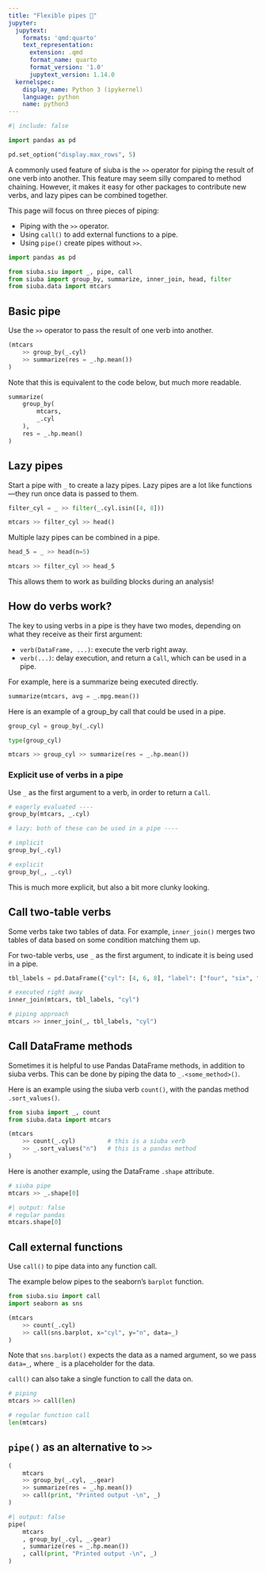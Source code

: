 ```yaml
---
title: "Flexible pipes 📝"
jupyter:
  jupytext:
    formats: 'qmd:quarto'
    text_representation:
      extension: .qmd
      format_name: quarto
      format_version: '1.0'
      jupytext_version: 1.14.0
  kernelspec:
    display_name: Python 3 (ipykernel)
    language: python
    name: python3
---
```


```python
#| include: false

import pandas as pd

pd.set_option("display.max_rows", 5)
```

A commonly used feature of siuba is the `>>` operator for piping the result of one
verb into another. This feature may seem silly compared to method chaining. However,
it makes it easy for other packages to contribute new verbs, and lazy pipes can be combined together. 


This page will focus on three pieces of piping:

* Piping with the `>>` operator.
* Using `call()` to add external functions to a pipe.
* Using `pipe()` create pipes without `>>`.

```python
import pandas as pd

from siuba.siu import _, pipe, call
from siuba import group_by, summarize, inner_join, head, filter
from siuba.data import mtcars
```

## Basic pipe

Use the `>>` operator to pass the result of one verb into another.

```python
(mtcars
    >> group_by(_.cyl)
    >> summarize(res = _.hp.mean())
)
```

Note that this is equivalent to the code below, but much more readable.

```python
summarize(
    group_by(
        mtcars,
        _.cyl
    ),
    res = _.hp.mean()
)
```


## Lazy pipes

Start a pipe with `_` to create a lazy pipes.
Lazy pipes are a lot like functions---they run once data is passed to them.

```python
filter_cyl = _ >> filter(_.cyl.isin([4, 8]))

mtcars >> filter_cyl >> head()
```

Multiple lazy pipes can be combined in a pipe.

```python
head_5 = _ >> head(n=5)

mtcars >> filter_cyl >> head_5
```

This allows them to work as building blocks during an analysis!


## How do verbs work?

The key to using verbs in a pipe is they have two modes, depending on what they receive as their first argument:

* `verb(DataFrame, ...)`: execute the verb right away.
* `verb(...)`: delay execution, and return a `Call`, which can be used in a pipe.

For example, here is a summarize being executed directly.

```python
summarize(mtcars, avg = _.mpg.mean())
```

Here is an example of a group_by call that could be used in a pipe.

```python
group_cyl = group_by(_.cyl)

type(group_cyl)
```

```python
mtcars >> group_cyl >> summarize(res = _.hp.mean())
```

### Explicit use of verbs in a pipe

Use `_` as the first argument to a verb, in order to return a `Call`.

```python
# eagerly evaluated ----
group_by(mtcars, _.cyl)

# lazy: both of these can be used in a pipe ----

# implicit
group_by(_.cyl)

# explicit
group_by(_, _.cyl)

```

This is much more explicit, but also a bit more clunky looking.

## Call two-table verbs

Some verbs take two tables of data. For example, `inner_join()` merges two tables
of data based on some condition matching them up.

For two-table verbs, use `_` as the first argument, to indicate it is being used in a pipe.

```python
tbl_labels = pd.DataFrame({"cyl": [4, 6, 8], "label": ["four", "six", "eight"]})

# executed right away
inner_join(mtcars, tbl_labels, "cyl")

# piping approach
mtcars >> inner_join(_, tbl_labels, "cyl")
```

## Call DataFrame methods

Sometimes it is helpful to use Pandas DataFrame methods, in addition to siuba verbs.
This can be done by piping the data to `_.<some_method>()`.

Here is an example using the siuba verb `count()`, with the pandas method `.sort_values()`.
```python
from siuba import _, count
from siuba.data import mtcars

(mtcars
    >> count(_.cyl)         # this is a siuba verb
    >> _.sort_values("n")   # this is a pandas method
)
```

Here is another example, using the DataFrame `.shape` attribute.

:::{layout-ncol=2}


```python
# siuba pipe
mtcars >> _.shape[0]
```

```python
#| output: false
# regular pandas
mtcars.shape[0]
```

:::



## Call external functions

Use `call()` to pipe data into any function call.

The example below pipes to the seaborn's `barplot` function.

```python
from siuba.siu import call
import seaborn as sns

(mtcars
    >> count(_.cyl)
    >> call(sns.barplot, x="cyl", y="n", data=_)
)
```

Note that `sns.barplot()` expects the data as a named argument,
so we pass `data=_`, where `_` is a placeholder for the data.

`call()` can also take a single function to call the data on.

:::{layout-ncol=2}

```python
# piping
mtcars >> call(len)
```

```python
# regular function call
len(mtcars)
```

:::

## `pipe()` as an alternative to `>>`

:::{layout-ncol=2}

```python
(
    mtcars
    >> group_by(_.cyl, _.gear)
    >> summarize(res = _.hp.mean())
    >> call(print, "Printed output -\n", _)
)

```

```python
#| output: false
pipe(
    mtcars
    , group_by(_.cyl, _.gear)
    , summarize(res = _.hp.mean())
    , call(print, "Printed output -\n", _)
)
```

:::


